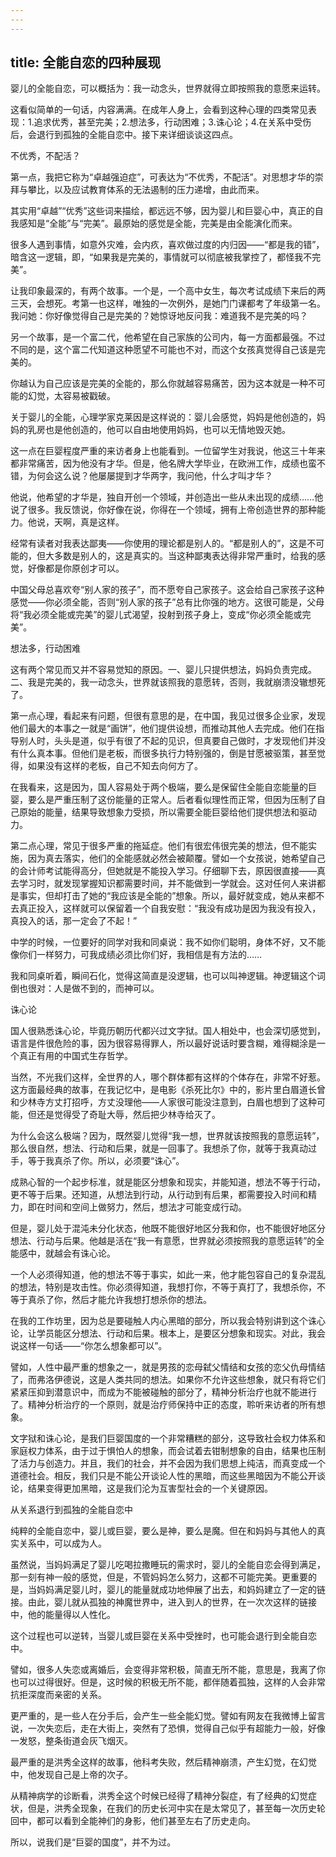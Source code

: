 ```yaml
---
---
---
```

title: 全能自恋的四种展现
---



婴儿的全能自恋，可以概括为：我一动念头，世界就得立即按照我的意愿来运转。

这看似简单的一句话，内容满满。在成年人身上，会看到这种心理的四类常见表现：1.追求优秀，甚至完美；2.想法多，行动困难；3.诛心论；4.在关系中受伤后，会退行到孤独的全能自恋中。接下来详细谈谈这四点。

不优秀，不配活？

第一点，我把它称为“卓越强迫症”，可表达为“不优秀，不配活”。对思想才华的崇拜与攀比，以及应试教育体系的无法遏制的压力递增，由此而来。

其实用“卓越”“优秀”这些词来描绘，都远远不够，因为婴儿和巨婴心中，真正的自我感知是“全能”与“完美”。最原始的感觉是全能，完美是由全能演化而来。

很多人遇到事情，如意外灾难，会内疚，喜欢做过度的内归因——“都是我的错”，暗含这一逻辑，即，“如果我是完美的，事情就可以彻底被我掌控了，都怪我不完美”。

让我印象最深的，有两个故事。一个是，一个高中女生，每次考试成绩下来后的两三天，会想死。考第一也这样，唯独的一次例外，是她门门课都考了年级第一名。我问她：你好像觉得自己是完美的？她惊讶地反问我：难道我不是完美的吗？

另一个故事，是一个富二代，他希望在自己家族的公司内，每一方面都最强。不过不同的是，这个富二代知道这种愿望不可能也不对，而这个女孩真觉得自己该是完美的。

你越认为自己应该是完美的全能的，那么你就越容易痛苦，因为这本就是一种不可能的幻觉，太容易被戳破。

关于婴儿的全能，心理学家克莱因是这样说的：婴儿会感觉，妈妈是他创造的，妈妈的乳房也是他创造的，他可以自由地使用妈妈，也可以无情地毁灭她。

这一点在巨婴程度严重的来访者身上也能看到。一位留学生对我说，他这三十年来都非常痛苦，因为他没有才华。但是，他名牌大学毕业，在欧洲工作，成绩也蛮不错，为何会这么说？他屡屡提到才华两字，我问他，什么才叫才华？

他说，他希望的才华是，独自开创一个领域，并创造出一些从未出现的成绩……他说了很多。我反馈说，你好像在说，你得在一个领域，拥有上帝创造世界的那种能力。他说，天啊，真是这样。

经常有读者对我表达鄙夷——你使用的理论都是别人的。“都是别人的”，这是不可能的，但大多数是别人的，这是真实的。当这种鄙夷表达得非常严重时，给我的感觉，好像都是你原创才可以。

中国父母总喜欢夸“别人家的孩子”，而不愿夸自己家孩子。这会给自己家孩子这种感觉——你必须全能，否则“别人家的孩子”总有比你强的地方。这很可能是，父母将“我必须全能或完美”的婴儿式渴望，投射到孩子身上，变成“你必须全能或完美”。

想法多，行动困难

这有两个常见而又并不容易觉知的原因。一、婴儿只提供想法，妈妈负责完成。二、我是完美的，我一动念头，世界就该照我的意愿转，否则，我就崩溃没辙想死了。

第一点心理，看起来有问题，但很有意思的是，在中国，我见过很多企业家，发现他们最大的本事之一就是“画饼”，他们提供设想，而推动其他人去完成。他们在指导别人时，头头是道，似乎有很了不起的见识，但真要自己做时，才发现他们并没有什么真本事。但他们是老板，而很多执行力特别强的，倒是甘愿被驱策，甚至觉得，如果没有这样的老板，自己不知去向何方了。

在我看来，这是因为，国人容易处于两个极端，要么是保留住全能自恋能量的巨婴，要么是严重压制了这份能量的正常人。后者看似理性而正常，但因为压制了自己原始的能量，结果导致想象力受损，所以需要全能巨婴给他们提供想法和驱动力。

第二点心理，常见于很多严重的拖延症。他们有很宏伟很完美的想法，但不能实施，因为真去落实，他们的全能感就必然会被颠覆。譬如一个女孩说，她希望自己的会计师考试能得高分，但她就是不能投入学习。仔细聊下去，原因很直接——真去学习时，就发现掌握知识都需要时间，并不能做到一学就会。这对任何人来讲都是事实，但却打击了她的“我应该是全能的”想象。所以，最好就变成，她从来都不去真正投入，这样就可以保留着一个自我安慰：“我没有成功是因为我没有投入，真投入的话，那一定会了不起！”

中学的时候，一位要好的同学对我和同桌说：我不如你们聪明，身体不好，又不能像你们一样努力，可我成绩必须比你们好，我相信是有方法的……

我和同桌听着，瞬间石化，觉得这简直是没逻辑，也可以叫神逻辑。神逻辑这个词倒也很对：人是做不到的，而神可以。

诛心论

国人很熟悉诛心论，毕竟历朝历代都兴过文字狱。国人相处中，也会深切感觉到，语言是件很危险的事，因为很容易得罪人，所以最好说话时要含糊，难得糊涂是一个真正有用的中国式生存哲学。

当然，不光我们这样，全世界的人，哪个群体都有这样的个体存在，非常不好惹。这方面最经典的故事，在我记忆中，是电影《杀死比尔》中的，影片里白眉道长曾和少林寺方丈打招呼，方丈没理他——人家很可能没注意到，白眉也想到了这种可能，但还是觉得受了奇耻大辱，然后把少林寺给灭了。

为什么会这么极端？因为，既然婴儿觉得“我一想，世界就该按照我的意愿运转”，那么很自然，想法、行动和后果，就是一回事了。我想杀了你，就等于我真动过手，等于我真杀了你。所以，必须要“诛心”。

成熟心智的一个起步标准，就是能区分想象和现实，并能知道，想法不等于行动，更不等于后果。还知道，从想法到行动，从行动到有后果，都需要投入时间和精力，即在时间和空间上做努力，然后，想法才可能变成行动。

但是，婴儿处于混沌未分化状态，他既不能很好地区分我和你，也不能很好地区分想法、行动与后果。他越是活在“我一有意愿，世界就必须按照我的意愿运转”的全能感中，就越会有诛心论。

一个人必须得知道，他的想法不等于事实，如此一来，他才能包容自己的复杂混乱的想法，特别是攻击性。你必须得知道，我想打你，不等于真打了，我想杀你，不等于真杀了你，然后才能允许我想打想杀你的想法。

在我的工作坊里，因为总是要碰触人内心黑暗的部分，所以我会特别讲到这个诛心论，让学员能区分想法、行动和后果。根本上，是要区分想象和现实。对此，我会说这样一句话——“你怎么想象都可以”。

譬如，人性中最严重的想象之一，就是男孩的恋母弑父情结和女孩的恋父仇母情结了，而弗洛伊德说，这是人类共同的想法。如果你不允许这些想象，就只有将它们紧紧压抑到潜意识中，而成为不能被碰触的部分了，精神分析治疗也就不能进行了。精神分析治疗的一个原则，就是治疗师保持中正的态度，聆听来访者的所有想象。

文字狱和诛心论，是我们巨婴国度的一个非常糟糕的部分，这导致社会权力体系和家庭权力体系，由于过于惧怕人的想象，而会试着去钳制想象的自由，结果也压制了活力与创造力。并且，我们的社会，并不会因为我们思想上纯洁，而真变成一个道德社会。相反，我们只是不能公开谈论人性的黑暗，而这些黑暗因为不能公开谈论，结果变得更加黑暗，这是我们沦为互害型社会的一个关键原因。

从关系退行到孤独的全能自恋中

纯粹的全能自恋中，婴儿或巨婴，要么是神，要么是魔。但在和妈妈与其他人的真实关系中，可以成为人。

虽然说，当妈妈满足了婴儿吃喝拉撒睡玩的需求时，婴儿的全能自恋会得到满足，那一刻有神一般的感觉，但是，不管妈妈怎么努力，这都不可能完美。更重要的是，当妈妈满足婴儿时，婴儿的能量就成功地伸展了出去，和妈妈建立了一定的链接。由此，婴儿就从孤独的神魔世界中，进入到人的世界，在一次次这样的链接中，他的能量得以人性化。

这个过程也可以逆转，当婴儿或巨婴在关系中受挫时，也可能会退行到全能自恋中。

譬如，很多人失恋或离婚后，会变得非常积极，简直无所不能，意思是，我离了你也可以过得很好。但是，这时候的积极无所不能，都伴随着孤独，这样的人会非常抗拒深度而亲密的关系。

更严重的，是一些人在分手后，会产生一些全能幻觉。譬如有网友在我微博上留言说，一次失恋后，走在大街上，突然有了恐惧，觉得自己似乎有超能力一般，好像一发怒，整条街道会灰飞烟灭。

最严重的是洪秀全这样的故事，他科考失败，然后精神崩溃，产生幻觉，在幻觉中，他发现自己是上帝的次子。

从精神病学的诊断看，洪秀全这个时候已经得了精神分裂症，有了经典的幻觉症状，但是，洪秀全现象，在我们的历史长河中实在是太常见了，甚至每一次历史轮回中，都可以看到全能神们的身影，他们甚至左右了历史走向。

所以，说我们是“巨婴的国度”，并不为过。